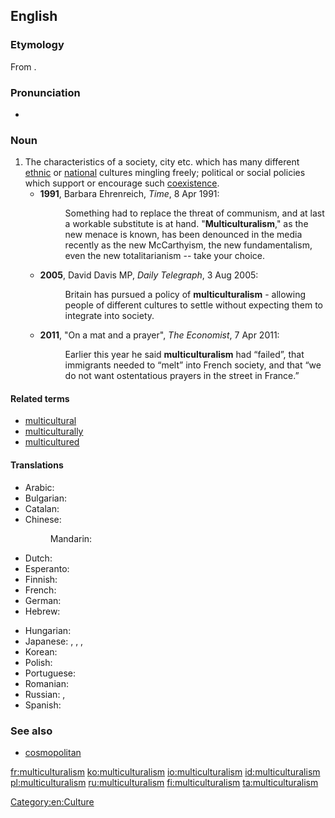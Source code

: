 ==English==
{{was wotd|2011|April|24}}
{{wikipedia}}

===Etymology===
From {{suffix|multicultural|ism}}.

===Pronunciation===
* {{a|UK}} {{IPA|/mʌltɪˈkʌltʃəɹəlɪz(ə)m/}}

===Noun===
{{en-noun|s|-}}

# The characteristics of a society, city etc. which has many different [[ethnic]] or [[national]] cultures mingling freely; political or social policies which support or encourage such [[coexistence]]. {{defdate|from 20th c.}}
#* '''1991''', Barbara Ehrenreich, ''Time'', 8 Apr 1991:
#*: Something had to replace the threat of communism, and at last a workable substitute is at hand. "'''Multiculturalism'''," as the new menace is known, has been denounced in the media recently as the new McCarthyism, the new fundamentalism, even the new totalitarianism -- take your choice.
#* '''2005''', David Davis MP, ''Daily Telegraph'', 3 Aug 2005:
#*: Britain has pursued a policy of '''multiculturalism''' - allowing people of different cultures to settle without expecting them to integrate into society.
#* '''2011''', "On a mat and a prayer", ''The Economist'', 7 Apr 2011:
#*: Earlier this year he said '''multiculturalism''' had “failed”, that immigrants needed to “melt” into French society, and that “we do not want ostentatious prayers in the street in France.”

====Related terms====
* [[multicultural]]
* [[multiculturally]]
* [[multicultured]]

====Translations====
{{trans-top|societal idea}}
* Arabic: {{t-|ar|التعددية الثقافية|f|tr=al-ta3addudíyya al-thaqaafíyya}}
* Bulgarian: {{t|bg|мултикултурализъм|m|tr=mùltikulturalízǎm}}
* Catalan: {{t-|ca|multiculturalisme|m}}
* Chinese:
*: Mandarin: {{t|cmn|多元文化|tr=duōyuán wénhuà|sc=Hani}}
* Dutch: {{t|nl|multiculturalisme|n}}
* Esperanto: {{t-|eo|multkulturismo|xs=Esperanto}}
* Finnish: {{t-|fi|monikulttuurisuus}}
* French: {{t+|fr|multiculturalisme|m}}
* German: {{t+|de|Multikulturalismus|m}}
* Hebrew: {{t-|he|רב-תרבותיות}}
{{trans-mid}}
* Hungarian: {{t-|hu|multikulturalizmus}}
* Japanese: {{t-|ja|多元文化論|tr=たげんぶんかろん, tagen-bunka-ron}}, {{t-|ja|多文化|tr=たぶんか, ta-bunka}}, {{t-|ja|多文化主義|tr=たぶんかしゅぎ, tabunkashugi}}, {{t-|ja|マルチカルチュラリズム|tr=maruchikaruchurarizumu}}
* Korean: {{t-|ko|다문화주의|tr=damunhwajuui}}
* Polish: {{t+|pl|wielokulturowość|f}}
* Portuguese: {{t-|pt|multiculturalismo|m}}
* Romanian: {{t-|ro|multiculturalism}}
* Russian: {{t-|ru|многокультурность|f|tr=mnogokul'túrnost'}}, {{t+|ru|мультикультурализм|m|tr=mul'tikul'turalízm}}
* Spanish: {{t-|es|multiculturalismo|m}}
{{trans-bottom}}

===See also===
* [[cosmopolitan]]

[[Category:en:Culture]]

[[fr:multiculturalism]]
[[ko:multiculturalism]]
[[io:multiculturalism]]
[[id:multiculturalism]]
[[pl:multiculturalism]]
[[ru:multiculturalism]]
[[fi:multiculturalism]]
[[ta:multiculturalism]]